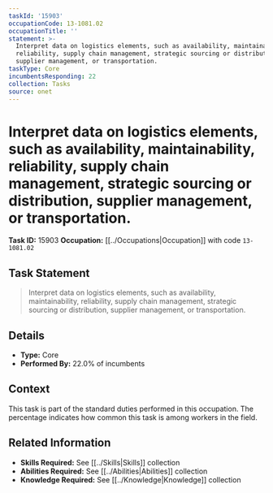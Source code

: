 ```yaml
---
taskId: '15903'
occupationCode: 13-1081.02
occupationTitle: ''
statement: >-
  Interpret data on logistics elements, such as availability, maintainability,
  reliability, supply chain management, strategic sourcing or distribution,
  supplier management, or transportation.
taskType: Core
incumbentsResponding: 22
collection: Tasks
source: onet
---
```

# Interpret data on logistics elements, such as availability, maintainability, reliability, supply chain management, strategic sourcing or distribution, supplier management, or transportation.

**Task ID:** 15903
**Occupation:** [[../Occupations|Occupation]] with code `13-1081.02`

## Task Statement

> Interpret data on logistics elements, such as availability, maintainability, reliability, supply chain management, strategic sourcing or distribution, supplier management, or transportation.

## Details

- **Type:** Core
- **Performed By:** 22.0% of incumbents

## Context

This task is part of the standard duties performed in this occupation. The percentage indicates how common this task is among workers in the field.

## Related Information

- **Skills Required:** See [[../Skills|Skills]] collection
- **Abilities Required:** See [[../Abilities|Abilities]] collection
- **Knowledge Required:** See [[../Knowledge|Knowledge]] collection
